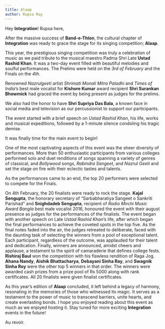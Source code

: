 ```yaml
---
title: Alaap
author: Rupsa Ray
---
```


Hey **Integration**! Rupsa here,

After the massive success of **Band-e-Thlon**, the cultural chapter of 
**Integration** was ready to grace the stage for its singing competition; 
**Alaap**.

This year, the prestigious singing competition was truly a celebration of 
music as we paid tribute to the musical maestro Padma Shri Late **Ustad Rashid 
Khan**. It was a two-day event filled with beautiful melodies and soulful 
performances. The Prelims were held on the *3rd of February* and the Finals on 
the *4th*.

Renowned *Nazrulgeeti* artist *Shrimati Monali Mitra Paladhi* and *Times of 
India's* best male vocalist for **Kishore Kumar** award recipient **Shri 
Surankan Bhowmick** had graced the event by being present as judges for the 
prelims.

We also had the honor to have **Shri Supriya Das Bala**, a known face in 
social media and television as our percussionist to support our participants.

The event started with a brief speech on *Ustad Rashid Khan*, his life, works 
and musical expeditions, followed by a 1-minute silence condoling his tragic 
demise.

It was finally time for the main event to begin!

One of the most captivating aspects of this event was the sheer diversity of 
performances. More than 50 enthusiastic participants from various colleges 
performed solo and duet renditions of songs spanning a variety of genres of 
classical, and *Bollywood* songs, *Rabindra Sangeet*, and *Nazrul Geeti* and 
set the stage on fire with their eclectic tastes and talents.

As the performances came to an end, the top 20 performers were selected to 
compete for the Finals.

On 4th February, the 20 finalists were ready to rock the stage. **Kajal 
Sengupta**, the honorary secretary of "Sarbabharatiya Sangeet o Sankriti 
Parishad" and **Snighdadeb Sengupta**, recipient of *Radio Mirchi Music Award 
Bangla* best male vocalist 2016, honoured the event with their august 
presence as judges for the performances of the finalists. The event began 
with another speech on Late *Ustad Rashid Khan*'s life, after which began the 
final performances to achieve the coveted spots in the top five. As the final 
notes faded into the air, the judges retreated to deliberate, faced with the 
daunting task of selecting the winners from a pool of exceptional talent. 
Each participant, regardless of the outcome, was applauded for their talent 
and dedication. Finally, winners are announced, amidst cheers and applause, a 
testament to the spirit of camaraderie that defines college fests. **Rishiraj 
Baul** won the competition with his flawless rendition of Raga Jog. **Ahana 
Nandy**, **Aishik Bhattacharya**, **Debayani Sinha Ray**, and **Swagnik Sinha Roy** 
were the other top 5 winners in that order. The winners were awarded cash 
prizes from a prize pool of Rs 5000 along with rank certificates. All 20 
finalists were given finalist certificates.

As this year's edition of **Alaap** concluded, it left behind a legacy of 
harmony, resonating in the memories of those who witnessed its magic. It 
serves as a testament to the power of music to transcend barriers, unite 
hearts, and create everlasting bonds. I hope you enjoyed reading about this 
event as much as we enjoyed hosting it. Stay tuned for more exciting 
**Integration** events in the future!

Au revoir.
